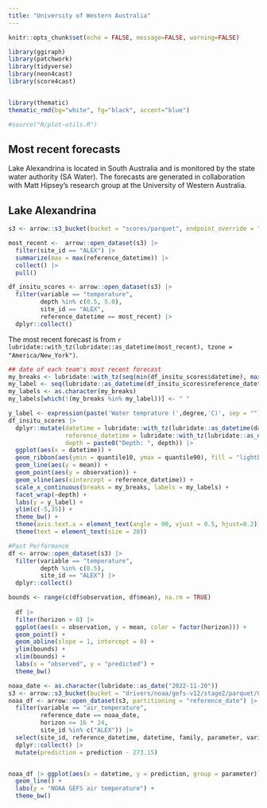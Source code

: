 ```yaml
---
title: "University of Western Australia"
---
```


```r
knitr::opts_chunk$set(echo = FALSE, message=FALSE, warning=FALSE)
```

```r
library(ggiraph)
library(patchwork)
library(tidyverse)
library(neon4cast)
library(score4cast)


library(thematic)
thematic_rmd(bg="white", fg="black", accent="blue")

#source("R/plot-utils.R")


```

## Most recent forecasts

Lake Alexandrina is located in South Australia and is monitored by the state water authority (SA Water).  The forecasts are generated in collaboration with Matt Hipsey's research group at the University of Western Australia. 

::: panel-tabset
## Lake Alexandrina

```r

s3 <- arrow::s3_bucket(bucket = "scores/parquet", endpoint_override = "s3.flare-forecast.org", anonymous = TRUE)

most_recent <-  arrow::open_dataset(s3) |> 
  filter(site_id == "ALEX") |> 
  summarize(max = max(reference_datetime)) |> 
  collect() |> 
  pull()

df_insitu_scores <- arrow::open_dataset(s3) |> 
  filter(variable == "temperature",
         depth %in% c(0.5, 5.0),
         site_id == "ALEX",
         reference_datetime == most_recent) |> 
  dplyr::collect()

```

The most recent forecast is from `r lubridate::with_tz(lubridate::as_datetime(most_recent), tzone = "America/New_York")`.

```r
## date of each team's most recent forecast
my_breaks <- lubridate::with_tz(seq(min(df_insitu_scores$datetime), max(df_insitu_scores$datetime), by = "1 day"),"America/New_York")   
my_label <- seq(lubridate::as_datetime(df_insitu_scores$reference_datetime)[1], max(df_insitu_scores$datetime), by = "5 days")
my_labels <- as.character(my_breaks)
my_labels[which(!(my_breaks %in% my_label))] <- " "

y_label <- expression(paste('Water temprature (',degree,'C)', sep = ""))
df_insitu_scores |> 
  dplyr::mutate(datetime = lubridate::with_tz(lubridate::as_datetime(datetime), "America/New_York"),
                reference_datetime = lubridate::with_tz(lubridate::as_datetime(reference_datetime), "America/New_York"),
                depth = paste0("Depth: ", depth)) |> 
  ggplot(aes(x = datetime)) +
  geom_ribbon(aes(ymin = quantile10, ymax = quantile90), fill = "lightblue", color = "lightblue") +
  geom_line(aes(y = mean)) +
  geom_point(aes(y = observation)) +
  geom_vline(aes(xintercept = reference_datetime)) +
  scale_x_continuous(breaks = my_breaks, labels = my_labels) +
  facet_wrap(~depth) +
  labs(y = y_label) +
  ylim(c(-5,35)) +
  theme_bw() +
  theme(axis.text.x = element_text(angle = 90, vjust = 0.5, hjust=0.2)) +
  theme(text = element_text(size = 20))  
```



```r
#Past Performance
df <- arrow::open_dataset(s3) |> 
  filter(variable == "temperature",
         depth %in% c(0.5),
         site_id == "ALEX") |> 
  dplyr::collect() 

bounds <- range(c(df$observation, df$mean), na.rm = TRUE)
  
  df |> 
  filter(horizon > 0) |> 
  ggplot(aes(x = observation, y = mean, color = factor(horizon))) +
  geom_point() +
  geom_abline(slope = 1, intercept = 0) +
  ylim(bounds) +
  xlim(bounds) +
  labs(x = "observed", y = "predicted") +
  theme_bw()

```

```r
noaa_date <- as.character(lubridate::as_date("2022-11-20"))
s3 <- arrow::s3_bucket(bucket = "drivers/noaa/gefs-v12/stage2/parquet/0", endpoint_override = "s3.flare-forecast.org", anonymous = TRUE)
noaa_df <- arrow::open_dataset(s3, partitioning = "reference_date") |> 
  filter(variable == "air_temperature",
         reference_date == noaa_date,
         horizon <= 16 * 24, 
         site_id %in% c("ALEX")) |> 
  select(site_id, reference_datetime, datetime, family, parameter, variable, prediction) |> 
  dplyr::collect() |> 
  mutate(prediction = prediction - 273.15)


noaa_df |> ggplot(aes(x = datetime, y = prediction, group = parameter)) +
  geom_line() +
  labs(y = "NOAA GEFS air temperature") +
  theme_bw()
```
:::
